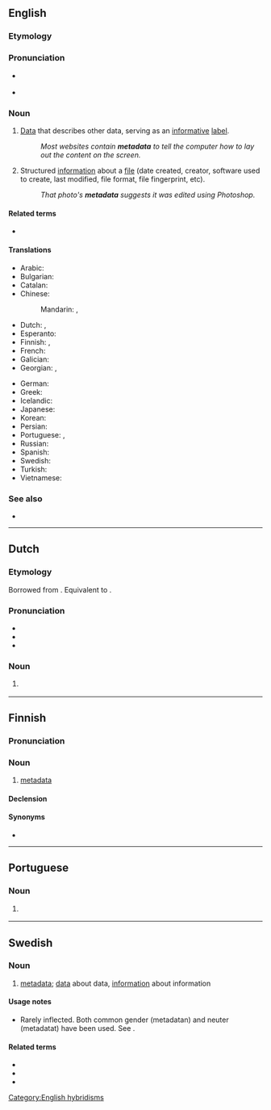 {{also|meta data}}
==English==
{{wikipedia}}

===Etymology===
{{prefix|en|meta|data}}

===Pronunciation===
* {{a|UK}} {{IPA|en|/ˈmɛt.əˌdeɪ.tə/}}
* {{audio|en|En-us-metadata.ogg|Audio (US)}}

===Noun===
{{en-noun|-}}

# [[data|Data]] that describes other data, serving as an [[informative]] [[label]].
#: ''Most websites contain '''metadata''' to tell the computer how to lay out the content on the screen.''
# {{lb|en|computing}} Structured [[information]] about a [[file]] (date created, creator, software used to create, last modified, file format, file fingerprint, etc).
#: ''That photo's '''metadata''' suggests it was edited using Photoshop.''

====Related terms====
* {{l|en|metainformation}}

====Translations====
{{trans-top|data that describes data}}
* Arabic: {{t|ar|بَيَانَات وَصْفِيَّة|f-p}}
* Bulgarian: {{t|bg|метаданни|n-p}}
* Catalan: {{t|ca|metadades|f-p}}
* Chinese:
*: Mandarin: {{t|cmn|元數據|sc=Hani}}, {{t|cmn|元数据|tr=yuánshùjù|sc=Hani}}
* Dutch: {{t+|nl|metagegevens|p}}, {{t+|nl|metadata|p}}
* Esperanto: {{t|eo|meta-dateno}}
* Finnish: {{t|fi|metadata}}, {{t|fi|metatieto}}
* French: {{t+|fr|métadonnées|f-p}}
* Galician: {{t|gl|metadatos|m-p}}
* Georgian: {{t|ka|მეტა-მონაცემები}}, {{t|ka|მეტამონაცემები}}
{{trans-mid}}
* German: {{t+|de|Metadaten|p}}
* Greek: {{t+|el|μεταδεδομένα|n-p}}
* Icelandic: {{t|is|lýsigögn|n-p}}
* Japanese: {{t|ja|メタデータ|tr=metadēta|sc=Jpan}}
* Korean: {{t|ko|메타데이터|sc=Kore}}
* Persian: {{t+|fa|فراداده|tr=farâdâde}}
* Portuguese: {{t|pt|metadados|m-p}}, {{t|pt|metadata|f}}
* Russian: {{t+|ru|метада́нные|n-p}}
* Spanish: {{t+|es|metadatos|m-p}}
* Swedish: {{t+|sv|metadata|c}}
* Turkish: {{t+|tr|üstveri}}
* Vietnamese: {{t+|vi|siêu dữ liệu}}
{{trans-bottom}}

===See also===
* {{l|en|tag}}

[[Category:English hybridisms]]

----

==Dutch==

===Etymology===
Borrowed from {{bor|nl|en|metadata}}. Equivalent to {{pre|nl|meta|data}}.

===Pronunciation===
* {{IPA|nl|/ˈmeː.taːˌdaː.taː/}}
* {{audio|nl|Nl-metadata.ogg|Audio}}
* {{hyphenation|nl|me|ta|da|ta}}

===Noun===
{{nl-noun|p|-|-}}

# {{l|en|metadata}}
#: {{syn|nl|metagegevens}}

----

==Finnish==

===Pronunciation===
{{fi-pronunciation}}

===Noun===
{{fi-noun}}

# [[#English|metadata]]

====Declension====
{{fi-decl-kala|metadat|||a}}

====Synonyms====
* {{l|fi|metatieto}}

----

==Portuguese==

===Noun===
{{pt-noun|f|-}}

# {{l|en|metadata}} {{gloss|data that describes other data}}
#: {{syn|pt|metadados}}

----

==Swedish==

===Noun===
{{sv-noun|c}}

# [[#English|metadata]]; [[data]] about data, [[information]] about information

====Usage notes====
* Rarely inflected. Both common gender (metadatan) and neuter (metadatat) have been used. See {{l|sv|data}}.

====Related terms====
* {{l|sv|metadatahantering}}
* {{l|sv|metadataschema}}
* {{l|sv|metadatastruktur}}